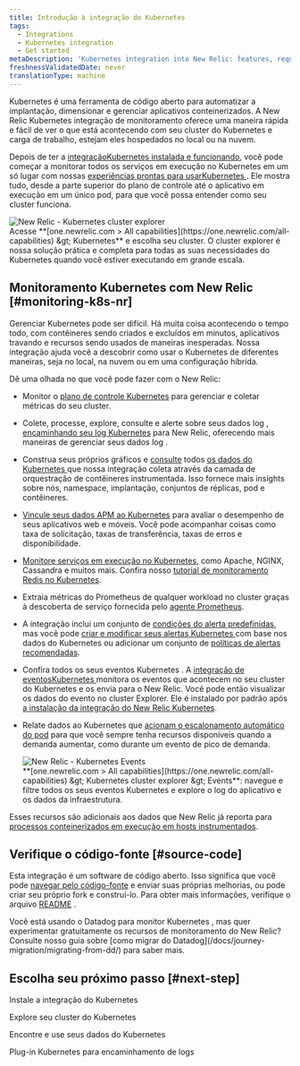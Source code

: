 ```yaml
---
title: Introdução à integração do Kubernetes
tags:
  - Integrations
  - Kubernetes integration
  - Get started
metaDescription: 'Kubernetes integration into New Relic: features, requirements, and getting started.'
freshnessValidatedDate: never
translationType: machine
---
```


Kubernetes é uma ferramenta de código aberto para automatizar a implantação, dimensionar e gerenciar aplicativos conteinerizados. A New Relic Kubernetes integração de monitoramento oferece uma maneira rápida e fácil de ver o que está acontecendo com seu cluster do Kubernetes e carga de trabalho, estejam eles hospedados no local ou na nuvem.

Depois de ter a [integraçãoKubernetes instalada e funcionando](/docs/kubernetes-pixie/kubernetes-integration/installation/kubernetes-integration-install-configure/), você pode começar a monitorar todos os serviços em execução no Kubernetes em um só lugar com nossas [experiências prontas para usarKubernetes ](/docs/integrations/kubernetes-integration/cluster-explorer/kubernetes-cluster-explorer). Ele mostra tudo, desde a parte superior do plano de controle até o aplicativo em execução em um único pod, para que você possa entender como seu cluster funciona.

<img title="New Relic - Kubernetes cluster explorer" alt="New Relic - Kubernetes cluster explorer" src="/images/kubernetes_screenshot-crop_cluster-explorer.webp" />

<figcaption>
  Acesse <DNT>**[one.newrelic.com &gt; All capabilities](https://one.newrelic.com/all-capabilities) &amp;gt; Kubernetes**</DNT> e escolha seu cluster. O cluster explorer é nossa solução prática e completa para todas as suas necessidades do Kubernetes quando você estiver executando em grande escala.
</figcaption>

## Monitoramento Kubernetes com New Relic [#monitoring-k8s-nr]

Gerenciar Kubernetes pode ser difícil. Há muita coisa acontecendo o tempo todo, com contêineres sendo criados e excluídos em minutos, aplicativos travando e recursos sendo usados de maneiras inesperadas. Nossa integração ajuda você a descobrir como usar o Kubernetes de diferentes maneiras, seja no local, na nuvem ou em uma configuração híbrida.

Dê uma olhada no que você pode fazer com o New Relic:

* Monitor o [plano de controle Kubernetes](/docs/kubernetes-pixie/kubernetes-integration/advanced-configuration/configure-control-plane-monitoring) para gerenciar e coletar métricas do seu cluster.

* Colete, processe, explore, consulte e alerte sobre seus dados log , [encaminhando seu log Kubernetes](/docs/logs/forward-logs/kubernetes-plugin-log-forwarding/) para New Relic, oferecendo mais maneiras de gerenciar seus dados log .

* Construa seus próprios gráficos e [consulte](/docs/using-new-relic/data/understand-data/query-new-relic-data) todos [os dados do Kubernetes ](/docs/integrations/kubernetes-integration/understand-use-data/find-use-your-kubernetes-data)que nossa integração coleta através da camada de orquestração de contêineres instrumentada. Isso fornece mais insights sobre nós, namespace, implantação, conjuntos de réplicas, pod e contêineres.

* [Vincule seus dados APM ao Kubernetes](/docs/integrations/kubernetes-integration/link-your-applications/link-your-applications-kubernetes) para avaliar o desempenho de seus aplicativos web e móveis. Você pode acompanhar coisas como taxa de solicitação, taxas de transferência, taxas de erros e disponibilidade.

* [Monitore serviços em execução no Kubernetes](/docs/integrations/kubernetes-integration/link-apps-services/monitor-services-running-kubernetes), como Apache, NGINX, Cassandra e muitos mais. Confira nosso [tutorial de monitoramento Redis no Kubernetes](/docs/integrations/kubernetes-integration/link-apps-services/tutorial-monitor-redis-running-kubernetes).

* Extraia métricas do Prometheus de qualquer workload no cluster graças à descoberta de serviço fornecida pelo [agente Prometheus](/docs/infrastructure/prometheus-integrations/get-started/send-prometheus-metric-data-new-relic/#Agent).

* A integração inclui um conjunto de [condições do alerta predefinidas](/docs/kubernetes-pixie/kubernetes-integration/installation/predefined-alert-policy), mas você pode [criar e modificar seus alertas Kubernetes ](/docs/kubernetes-pixie/kubernetes-integration/installation/create-alerts)com base nos dados do Kubernetes ou adicionar um conjunto de [políticas de alertas recomendadas](/docs/kubernetes-pixie/kubernetes-integration/installation/recommended-alert-policies).

* Confira todos os seus eventos Kubernetes . A [integração de eventosKubernetes ](/docs/integrations/kubernetes-integration/kubernetes-events/install-kubernetes-events-integration)monitora os eventos que acontecem no seu cluster do Kubernetes e os envia para o New Relic. Você pode então visualizar os dados do evento no cluster Explorer. Ele é instalado por padrão após [a instalação da integração do New Relic Kubernetes](/docs/kubernetes-pixie/kubernetes-integration/installation/kubernetes-integration-install-configure/).

* Relate dados ao Kubernetes que [acionam o escalonamento automático do pod](/docs/journey-demand/autoscale-your-infra) para que você sempre tenha recursos disponíveis quando a demanda aumentar, como durante um evento de pico de demanda.

  <img title="New Relic - Kubernetes Events" alt="New Relic - Kubernetes Events" src="/images/kubernetes_screenshot-full_events.gif" />

  <figcaption>
    <DNT>**[one.newrelic.com &gt; All capabilities](https://one.newrelic.com/all-capabilities) &amp;gt; Kubernetes cluster explorer &amp;gt; Events**</DNT>: navegue e filtre todos os seus eventos Kubernetes e explore o log do aplicativo e os dados da infraestrutura.
  </figcaption>

Esses recursos são adicionais aos dados que New Relic já reporta para [processos conteinerizados em execução em hosts instrumentados](/docs/infrastructure/new-relic-infrastructure/data-instrumentation/docker-instrumentation-infrastructure).

## Verifique o código-fonte [#source-code]

Esta integração é um software de código aberto. Isso significa que você pode [navegar pelo código-fonte](https://github.com/newrelic/nri-kubernetes) e enviar suas próprias melhorias, ou pode criar seu próprio fork e construí-lo. Para obter mais informações, verifique o arquivo [README](https://github.com/newrelic/nri-kubernetes/blob/main/README.md) .

<Callout variant="tip">
  Você está usando o Datadog para monitor Kubernetes , mas quer experimentar gratuitamente os recursos de monitoramento do New Relic? Consulte nosso guia sobre [como migrar do Datadog](/docs/journey-migration/migrating-from-dd/) para saber mais.
</Callout>

## Escolha seu próximo passo [#next-step]

<DocTiles>
  <DocTile path="/docs/kubernetes-pixie/kubernetes-integration/installation/kubernetes-integration-install-configure/">Instale a integração do Kubernetes</DocTile>

  <DocTile path="/docs/kubernetes-pixie/kubernetes-integration/understand-use-data/kubernetes-cluster-explorer/">Explore seu cluster do Kubernetes</DocTile>

  <DocTile path="/docs/kubernetes-pixie/kubernetes-integration/understand-use-data/find-use-your-kubernetes-data/">Encontre e use seus dados do Kubernetes</DocTile>

  <DocTile path="/docs/logs/forward-logs/kubernetes-plugin-log-forwarding/">Plug-in Kubernetes para encaminhamento de logs</DocTile>
</DocTiles>